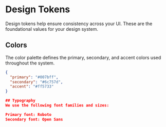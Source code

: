 # Design Tokens

Design tokens help ensure consistency across your UI. These are the foundational values for your design system.

## Colors
The color palette defines the primary, secondary, and accent colors used throughout the system.

```json
{
  "primary": "#007bff",
  "secondary": "#6c757d",
  "accent": "#ff5733"
}

## Typography
We use the following font families and sizes:

Primary font: Roboto
Secondary font: Open Sans
